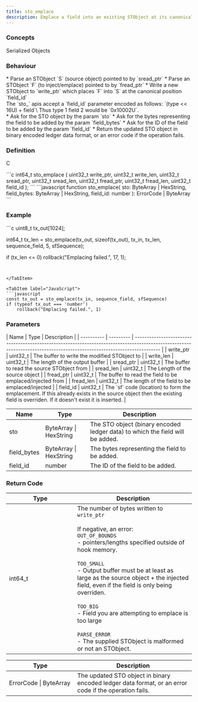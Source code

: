 ```yaml
---
title: sto_emplace
description: Emplace a field into an existing STObject at its canonical placement
---
```


### Concepts

<LinkButton href="/docs/hooks/concepts/serialized-objects">Serialized Objects</LinkButton>

### Behaviour

<Tabs>
<TabItem label="C">
* Parse an STObject `S` (source object) pointed to by `sread_ptr`
* Parse an STObject `F` (to inject/emplace) pointed to by `fread_ptr`
* Write a new STObject to `write_ptr` which places `F` into `S` at the canonical position `field_id`

<Aside type="caution" title="Field ID encoding">
The `sto_` apis accept a `field_id` parameter encoded as follows: `(type << 16U) + field`\
Thus type 1 field 2 would be `0x10002U`.
</Aside>
</TabItem>

<TabItem label="JavaScript">
* Ask for the STO object by the param `sto`
* Ask for the bytes representing the field to be added by the param `field_bytes`
* Ask for the ID of the field to be added by the param `field_id`
* Return the updated STO object in binary encoded ledger data format, or an error code if the operation fails.
</TabItem>
</Tabs>

### Definition

C

<Tabs>
<TabItem label="C">
```c
int64_t sto_emplace (
    uint32_t write_ptr,
    uint32_t write_len,
    uint32_t sread_ptr,
    uint32_t sread_len,
    uint32_t fread_ptr,
    uint32_t fread_len,
    uint32_t field_id
);
```


</TabItem>

<TabItem label="JavaScript">
```javascript
function sto_emplace(
    sto: ByteArray | HexString,
    field_bytes: ByteArray | HexString,
    field_id: number
  ): ErrorCode | ByteArray
```
</TabItem>
</Tabs>



### Example

<Tabs>
<TabItem label="C">
```c
uint8_t tx_out[1024];

int64_t tx_len =
    sto_emplace(tx_out, sizeof(tx_out),
                tx_in, tx_len,
                sequence_field, 5, sfSequence);

if (tx_len <= 0)
    rollback("Emplacing failed.", 17, 1);
```


</TabItem>

<TabItem label="JavaScript">
```javascript
const tx_out = sto_emplace(tx_in, sequence_field, sfSequence)
if (typeof tx_out === 'number')
    rollback("Emplacing failed.", 1)
```
</TabItem>
</Tabs>



### Parameters

<Tabs>
<TabItem label="C">
| Name       | Type      | Description                                                                                                                                                             |
| ---------- | --------- | ----------------------------------------------------------------------------------------------------------------------------------------------------------------------- |
| write_ptr | uint32_t | The buffer to write the modified STObject to                                                                                                                            |
| write_len | uint32_t | The length of the output buffer                                                                                                                                         |
| sread_ptr | uint32_t | The buffer to read the source STObject from                                                                                                                             |
| sread_len | uint32_t | The Length of the source object                                                                                                                                         |
| fread_ptr | uint32_t | The buffer to read the field to be emplaced/injected from                                                                                                               |
| fread_len | uint32_t | The length of the field to be emplaced/injected                                                                                                                         |
| field_id  | uint32_t | The `sf` code (location) to form the emplacement. If this already exists in the source object then the existing field is overriden. If it doesn't exist it is inserted. |


</TabItem>

<TabItem label="JavaScript">


| Name         | Type                   | Description                                                                   |
| ------------ | ---------------------- | ----------------------------------------------------------------------------- |
| sto          | ByteArray \| HexString | The STO object (binary encoded ledger data) to which the field will be added. |
| field_bytes | ByteArray \| HexString | The bytes representing the field to be added.                                 |
| field_id    | number                 | The ID of the field to be added.                                              |
</TabItem>
</Tabs>



### Return Code

<Tabs>
<TabItem label="C">
<table><thead><tr><th width="169">Type</th><th>Description</th></tr></thead><tbody><tr><td>int64_t</td><td>The number of bytes written to <code>write_ptr</code><br /><br />If negative, an error:<br /><code>OUT_OF_BOUNDS</code><br />- pointers/lengths specified outside of hook memory.<br /><br /><code>TOO_SMALL</code><br />- Output buffer must be at least as large as the source object + the injected field, even if the field is only being overriden.<br /><br /><code>TOO_BIG</code><br />- Field you are attempting to emplace is too large<br /><br /><code>PARSE_ERROR</code><br />- The supplied STObject is malformed or not an STObject.</td></tr></tbody></table>


</TabItem>

<TabItem label="JavaScript">


<table><thead><tr><th width="169">Type</th><th>Description</th></tr></thead><tbody><tr><td>ErrorCode | ByteArray</td><td>The updated STO object in binary encoded ledger data format, or an error code if the operation fails.</td></tr></tbody></table>
</TabItem>
</Tabs>

